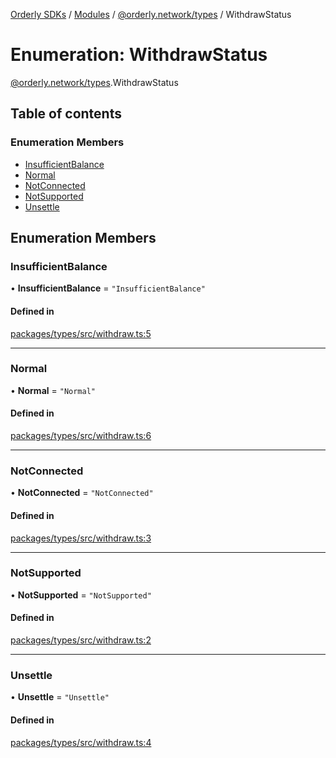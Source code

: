 [Orderly SDKs](./../README) / [Modules](./../modules) / [@orderly.network/types](./../modules/orderly_network_types) / WithdrawStatus

# Enumeration: WithdrawStatus

[@orderly.network/types](./../modules/orderly_network_types).WithdrawStatus

## Table of contents

### Enumeration Members

- [InsufficientBalance](./orderly_network_types.WithdrawStatus#insufficientbalance)
- [Normal](./orderly_network_types.WithdrawStatus#normal)
- [NotConnected](./orderly_network_types.WithdrawStatus#notconnected)
- [NotSupported](./orderly_network_types.WithdrawStatus#notsupported)
- [Unsettle](./orderly_network_types.WithdrawStatus#unsettle)

## Enumeration Members

### InsufficientBalance

• **InsufficientBalance** = ``"InsufficientBalance"``

#### Defined in

[packages/types/src/withdraw.ts:5](./https://gitlab.com/orderlynetwork/orderly-fe/orderly-web/-/blob/3f38d838/packages/types/src/withdraw.ts#L5)

___

### Normal

• **Normal** = ``"Normal"``

#### Defined in

[packages/types/src/withdraw.ts:6](./https://gitlab.com/orderlynetwork/orderly-fe/orderly-web/-/blob/3f38d838/packages/types/src/withdraw.ts#L6)

___

### NotConnected

• **NotConnected** = ``"NotConnected"``

#### Defined in

[packages/types/src/withdraw.ts:3](./https://gitlab.com/orderlynetwork/orderly-fe/orderly-web/-/blob/3f38d838/packages/types/src/withdraw.ts#L3)

___

### NotSupported

• **NotSupported** = ``"NotSupported"``

#### Defined in

[packages/types/src/withdraw.ts:2](./https://gitlab.com/orderlynetwork/orderly-fe/orderly-web/-/blob/3f38d838/packages/types/src/withdraw.ts#L2)

___

### Unsettle

• **Unsettle** = ``"Unsettle"``

#### Defined in

[packages/types/src/withdraw.ts:4](./https://gitlab.com/orderlynetwork/orderly-fe/orderly-web/-/blob/3f38d838/packages/types/src/withdraw.ts#L4)
